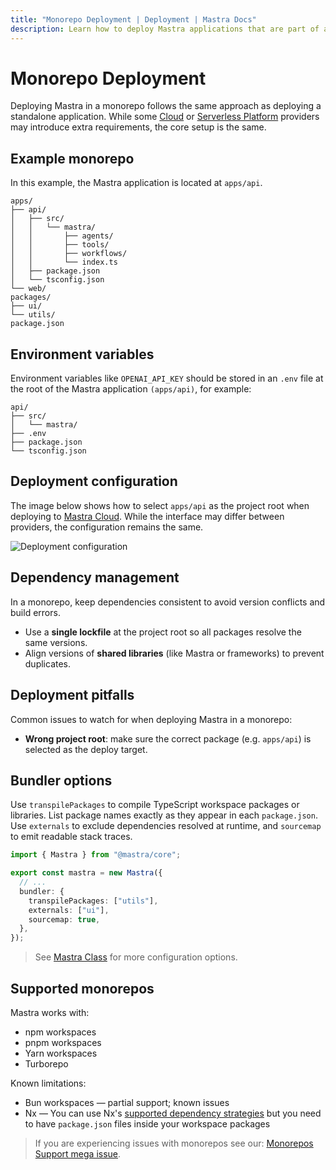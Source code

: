 ```yaml
---
title: "Monorepo Deployment | Deployment | Mastra Docs"
description: Learn how to deploy Mastra applications that are part of a monorepo setup
---
```


# Monorepo Deployment

Deploying Mastra in a monorepo follows the same approach as deploying a standalone application. While some [Cloud](./cloud-providers/) or [Serverless Platform](./serverless-platforms/) providers may introduce extra requirements, the core setup is the same.

## Example monorepo

In this example, the Mastra application is located at `apps/api`.

```
apps/
├── api/
│   ├── src/
│   │   └── mastra/
│   │       ├── agents/
│   │       ├── tools/
│   │       ├── workflows/
│   │       └── index.ts
│   ├── package.json
│   └── tsconfig.json
└── web/
packages/
├── ui/
└── utils/
package.json
```

## Environment variables

Environment variables like `OPENAI_API_KEY` should be stored in an `.env` file at the root of the Mastra application `(apps/api)`, for example:

```
api/
├── src/
│   └── mastra/
├── .env
├── package.json
└── tsconfig.json
```

## Deployment configuration

The image below shows how to select `apps/api` as the project root when deploying to [Mastra Cloud](../mastra-cloud/overview). While the interface may differ between providers, the configuration remains the same.

![Deployment configuration](/img/monorepo/monorepo-mastra-cloud.jpg)

## Dependency management

In a monorepo, keep dependencies consistent to avoid version conflicts and build errors.

- Use a **single lockfile** at the project root so all packages resolve the same versions.
- Align versions of **shared libraries** (like Mastra or frameworks) to prevent duplicates.

## Deployment pitfalls

Common issues to watch for when deploying Mastra in a monorepo:

- **Wrong project root**: make sure the correct package (e.g. `apps/api`) is selected as the deploy target.

## Bundler options

Use `transpilePackages` to compile TypeScript workspace packages or libraries. List package names exactly as they appear in each `package.json`. Use `externals` to exclude dependencies resolved at runtime, and `sourcemap` to emit readable stack traces.

```typescript title="src/mastra/index.ts" showLineNumbers copy
import { Mastra } from "@mastra/core";

export const mastra = new Mastra({
  // ...
  bundler: {
    transpilePackages: ["utils"],
    externals: ["ui"],
    sourcemap: true,
  },
});
```

> See [Mastra Class](/reference/core/mastra-class) for more configuration options.

## Supported monorepos

Mastra works with:

- npm workspaces
- pnpm workspaces
- Yarn workspaces
- Turborepo

Known limitations:

- Bun workspaces — partial support; known issues
- Nx — You can use Nx's [supported dependency strategies](https://nx.dev/concepts/decisions/dependency-management) but you need to have `package.json` files inside your workspace packages

> If you are experiencing issues with monorepos see our: [Monorepos Support mega issue](https://github.com/mastra-ai/mastra/issues/6852).
